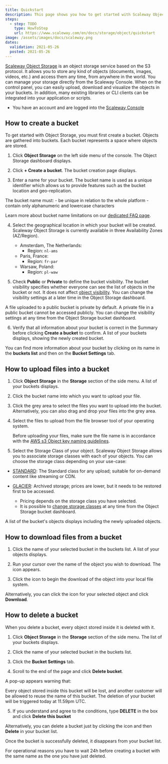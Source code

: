 ```yaml
---
title: Quickstart
description: This page shows you how to get started with Scaleway Object Storage.
steps:
  - step: TODO
    type: HowToStep
    url: https://www.scaleway.com/en/docs/storage/object/quickstart
image: /assets/images/docs/scaleway.png
dates:
  validation: 2021-05-26
  posted: 2021-05-26
---
```


[Scaleway Object Storage](/storage/object/concepts/#object-storage) is an object storage service based on the S3 protocol. It allows you to store any kind of objects (documents, images, videos, etc.) and access them any time, from anywhere in the world. You can manage your storage directly from the Scaleway Console. When on the control panel, you can easily upload, download and visualize the objects in your buckets. In addition, many existing libraries or CLI clients can be integrated into your application or scripts.

<Message type="requirement">

  - You have an account and are logged into the [Scaleway Console](https://console.scaleway.com/) 

</Message>

## How to create a bucket

To get started with Object Storage, you must first create a bucket. Objects are gathered into buckets. Each bucket represents a space where objects are stored.

1. Click **Object Storage** on the left side menu of the console. The Object Storage dashboard displays.

2. Click **+ Create a bucket**. The bucket creation page displays.

3. Enter a name for your bucket. The bucket name is used as a unique identifier which allows us to provide features such as the bucket location and geo-replication.

  <Message type="note">

  The bucket name must:
    - be unique in relation to the whole platform
    - contain only alphanumeric and lowercase characters
    
  Learn more about bucket name limitations on our [dedicated FAQ page](https://www.scaleway.com/en/faq/is-there-a-limitation-in-the-bucket-name/).

  </Message>

4. Select the geographical location in which your bucket will be created. Scaleway Object Storage is currently available in three Availability Zones (AZ/Region).
    - Amsterdam, The Netherlands: 
      - Region: `nl-ams`
    - Paris, France: 
      - Region: `fr-par`
    - Warsaw, Poland: 
      - Region: `pl-waw`

5. Check **Public** or **Private** to define the bucket visibility. The bucket visibility specifies whether everyone can see the list of objects in the bucket or not. It does not affect [object visibility](/storage/object/concepts/#visibility). You can change the visibility settings at a later time in the Object Storage dashboard.

  <Message type="note">

  A file uploaded to a public bucket is private by default.
  A private file in a public bucket cannot be accessed publicly.
  You can change the visibility settings at any time from the Object Storage bucket dashboard.

  </Message>

6. Verify that all information about your bucket is correct in the Summary before clicking **Create a bucket** to confirm. A list of your buckets displays, showing the newly created bucket.

You can find more information about your bucket by clicking on its name in the **buckets list** and then on the **Bucket Settings** tab.

## How to upload files into a bucket

1. Click **Object Storage** in the **Storage** section of the side menu. A list of your buckets displays.

2. Click the bucket name into which you want to upload your file.

3. Click the grey area to select the files you want to upload into the bucket. Alternatively, you can also drag and drop your files into the grey area. 

4. Select the files to upload from the file browser tool of your operating system.

	<Message type="important">

    Before uploading your files, make sure the file name is in accordance with the [AWS s3 Object key naming guidelines](https://docs.aws.amazon.com/AmazonS3/latest/dev/UsingMetadata.html#object-key-guidelines). 

	</Message>

5. Select the Storage Class of your object. Scaleway Object Storage allows you to associate storage classes with each of your objects. You can choose the storage class depending on your use-case:

- [STANDARD](/storage/object/concepts/#storage-class): The Standard class for any upload; suitable for on-demand content
  like streaming or CDN.
- [GLACIER](/storage/object/concepts/#storage-class): Archived storage; prices are lower, but it needs to be restored
  first to be accessed.

  <Message type="note">

  - Pricing depends on the storage class you have selected. 
  - It is possible to [change storage classes](/storage/object/how-to/change-object-class/) at any time from the Object Storage bucket dashboard.

  </Message>

A list of the bucket's objects displays including the newly uploaded objects. 


## How to download files from a bucket

1. Click the name of your selected bucket in the buckets list. A list of your objects displays.

2. Run your cursor over the name of the object you wish to download. The <Icon name="download" /> icon appears.

3. Click the icon to begin the download of the object into your local file system. 

Alternatively, you can click the <Icon name="more" /> icon for your selected object and click **Download**.

## How to delete a bucket

When you delete a bucket, every object stored inside it is deleted with it. 

1. Click **Object Storage** in the **Storage** section of the side menu. The list of your buckets displays. 

2. Click the name of your selected bucket in the buckets list.

3. Click the **Bucket Settings** tab. 

4. Scroll to the end of the page and click **Delete bucket**.

  A pop-up appears warning that:

  <Message type="important">

  Every object stored inside this bucket will be lost, and another customer will be allowed to reuse the name of this bucket. The deletion of your bucket will be triggered today at 11.59pm UTC.

  </Message>

5. If you understand and agree to the conditions, type **DELETE** in the box and click **Delete this bucket**

Alternatively, you can delete a bucket just by clicking the <Icon name="more" /> icon and then **Delete** in your bucket list.

Once the bucket is successfully deleted, it disappears from your bucket list. 

  <Message type="note">

  For operational reasons you have to wait 24h before creating a bucket with the same name as the one you have just deleted.
  
  </Message>
